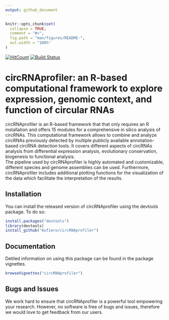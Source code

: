 ```yaml
---
output: github_document
---
```


<!-- README.md is generated from README.Rmd. Please edit that file -->

```r
knitr::opts_chunk$set(
  collapse = TRUE,
  comment = "#>",
  fig.path = "man/figures/README-",
  out.width = "100%"
)
```

[![HitCount](http://hits.dwyl.io/Aufiero/circRNAprofiler.svg)](http://hits.dwyl.io/Aufiero/circRNAprofiler) [![Build Status](https://travis-ci.org/{Aufiero}/{circRNAprofiler}.png?branch=master)](https://travis-ci.org/{Aufiero}/{circRNAprofiler})

# circRNAprofiler: an R-based computational framework to explore expression, genomic context, and function of circular RNAs 

circRNAprofiler is an R-based framework that that only requires an R installation
and offers 15 modules for a comprehensive in silico analysis of circRNAs. 
This computational framework allows to combine and analyze circRNAs previously
detected by multiple publicly available annotation-based circRNA detection tools.
It covers different aspects of circRNAs analysis from differential expression
analysis, evolutionary conservation, biogenesis to functional analysis.  
The pipeline used by circRNAprofiler is highly automated and customizable,
different species and genome assemblies can be used. Furthermore, circRNAprofiler
includes additional plotting functions for the visualization of the data 
which facilitate the interpretation of the results.

## Installation

You can install the released version of circRNAprofiler using the devtools
package. To do so:

```r
install.packages("devtools")
library(devtools)
install_github("Aufiero/circRNAprofiler")
```

## Documentation
Detiled information on using this package can be found in the package vignettes.

```r
browseVignettes("circRNAprofiler")
```


## Bugs and Issues
We work hard to ensure that circRNAprofiler is a powerful tool empowering your
research. However, no software is free of bugs and issues, therefore we would 
love to get feedback from our users.


